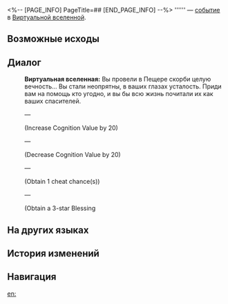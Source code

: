 <%-- [PAGE_INFO]
PageTitle=##
[END_PAGE_INFO] --%>
{{Дополнить}}
{{ВВ Событие Инфобокс
|id                 = 1403
|Название           = 
|Изображение        = <!--TBA: undefined-->
|Испытание_в_вв     = Неизвестно
|Испытание_в_рое    = 
|Испытание_в_зиш    = 
|Испытание_в_рв     = 
|Испытание_в_облнеп = 
|Требования         = 
|Пред               = 
|След               = 
|Упоминания         = 
|Порядок            = 
|Порядок_рв         = 
}}
'''''' — [[Виртуальная вселенная/События|событие]] в [[Виртуальная вселенная|Виртуальной вселенной]].

==Возможные исходы==
{{Возможные исходы
}}

==Диалог==
{{Диалог Начало}}
:'''Виртуальная вселенная:''' Вы провели в Пещере скорби целую вечность... Вы стали неопрятны, в ваших глазах усталость. Приди вам на помощь кто угодно, и вы бы всю жизнь почитали их как ваших спасителей.
:{{Диалог|Звезда}}  &mdash; 
:;(Increase Cognition Value by 20)
:{{Диалог|Звезда}}  &mdash; 
:;(Decrease Cognition Value by 20)
:{{Диалог|Звезда}}  &mdash; 
:;(Obtain 1 cheat chance(s))
:{{Диалог|Звезда}}  &mdash; 
:;(Obtain a 3-star Blessing
{{Диалог Конец}}

==На других языках==
{{На других языках
|en   = 
|zhs  = 
|zht  = 
|ja   = 
|ko   = 
|es   = 
|fr   = 
|ru   = 
|th   = 
|vi   = 
|de   = 
|id   = 
|pt   = 
}}

==История изменений==
{{История изменений|null}}

==Навигация==
{{События ВВ Навбокс}}

[[en:]]